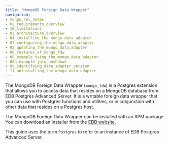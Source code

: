 ```yaml
---
title: "MongoDB Foreign Data Wrapper"
navigation: 
- mongo_rel_notes
- 02_requirements_overview
- 10_limitations
- 03_architecture_overview
- 04_installing_the_mongo_data_adapter
- 07_configuring_the_mongo_data_adapter
- 05_updating_the_mongo_data_adapter
- 06_features_of_mongo_fdw
- 08_example_using_the_mongo_data_adapter
- 08a_example_join_pushdown
- 09_identifying_data_adapter_version
- 11_uninstalling_the_mongo_data_adapter
---
```


The MongoDB Foreign Data Wrapper (`mongo_fdw`) is a Postgres extension that allows you to access data that resides on a MongoDB database from EDB Postgres Advanced Server. It is a writable foreign data wrapper that you can use with Postgres functions and utilities, or in conjunction with other data that resides on a Postgres host.

The MongoDB Foreign Data Wrapper can be installed with an RPM package. You can download an installer from the [EDB website](https://www.enterprisedb.com/software-downloads-postgres/).

This guide uses the term `Postgres` to refer to an instance of EDB Postgres Advanced Server.


